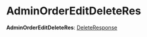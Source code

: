 
# AdminOrderEditDeleteRes

 **AdminOrderEditDeleteRes**: [DeleteResponse](../interfaces/medusa.DeleteResponse.mdx)
